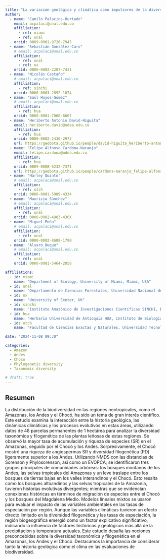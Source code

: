 ```yaml
---
title: "La variación geológica y climática como impulsores de la diversidad taxonómica y filogenética en regiones biogeograficas contrastantes de Colombia"
author:
  - name: "Camilo Palacios-Hurtado"
    email: acpalaci@unal.edu.co
    affiliation: 
      - ref: miami
      - ref: unal
    orcid: 0009-0001-9726-7945
  - name: "Sebastián González-Caro"
    # email: acpalaci@unal.edu.co
    affiliation: 
      - ref: unal
      - ref: ux
    orcid: 0000-0002-2287-7431
  - name: "Nicolás Castaño"
    # email: acpalaci@unal.edu.co
    affiliation: 
      - ref: sinchi
    orcid: 0000-0003-2892-1074
  - name: "Saúl Hoyos-Gómez"
    # email: acpalaci@unal.edu.co
    affiliation: 
      - ref: hua
    orcid: 0000-0001-7068-6667
  - name: "Heriberto Antonio David-Higuita"
    email: heriberto.david@udea.edu.co
    affiliation:
      - ref: hua
    orcid: 0000-0002-2430-2973
    url: https://geobota.github.io/people/david-higuita_heriberto-antonio/
  - name: "Felipe Alfonso Cardona-Naranjo"
    email: felipe.cardona@udea.edu.co
    affiliation:
      - ref: hua
    orcid: 0009-0008-6232-7371
    url: https://geobota.github.io/people/cardona-naranjo_felipe-alfonso/
  - name: "Harley Quinto"
    # email: acpalaci@unal.edu.co
    affiliation: 
      - ref: utch
    orcid: 0000-0001-5989-4334
  - name: "Mauricio Sánchez"
    # email: acpalaci@unal.edu.co
    affiliation: 
      - ref: unal
    orcid: 0000-0002-4983-436X
  - name: "Miguel Peña"
    # email: acpalaci@unal.edu.co
    affiliation: 
      - ref: unal
    orcid: 0000-0002-8608-1790
  - name: "Álvaro Duque"
    # email: acpalaci@unal.edu.co
    affiliation: 
      - ref: unal
    orcid: 0000-0001-5464-2058

affiliations:
  - id: miami
    name: "Department of Biology, University of Miami, Miami, USA"
  - id: unal
    name: "Departamento de Ciencias Forestales, Universidad Nacional de Colombia, Medellín, Colombia"
  - id: ux
    name: "University of Exeter, UK"
  - id: sinchi
    name: "Instituto Amazónico de Investigaciones Científicas SINCHI, Bogotá, Colombia"
  - id: hua
    name: "Herbario Universidad de Antioquia HUA, Instituto de Biología, Facultad de Ciencias Exactas y Naturales, Universidad de Antioquia UdeA"
  - id: utch
    name: "Facultad de Ciencias Exactas y Naturales, Universidad Tecnológica Del Chocó, Quibdó, Colombia"

date: "2024-11-08 09:30"

categories:
  - Amazon
  - Andes
  - Choco
  - Phylogenetic diversity
  - Taxonomic diversity

# draft: true
---
```


## Resumen

La distribución de la biodiversidad en las regiones neotropicales, como el Amazonas, los Andes y el Chocó, ha sido un tema de gran interés científico. Este estudio examina la interacción entre la historia geológica, las dinámicas climáticas y los procesos evolutivos en estas áreas, utilizando datos de 48 parcelas permanentes de 1 hectárea para analizar la diversidad taxonómica y filogenética de las plantas leñosas de estas regiones. Se observó la mayor tasa de acumulación y riqueza de especies (SR) en el Amazonas, seguido por el Chocó y los Andes. Sorpresivamente, el Chocó mostró una riqueza de angiospermas SR y diversidad filogenética (PD) ligeramente superior a los Andes. Utilizando NMDS con las distancias de Sorenson y Phylosorenson, así como un EVOPCA; se identificaron tres grupos principales de comunidades arbóreas: los bosques montanos de los Andes, las selvas tropicales del Amazonas y un leve traslape entre los bosques de tierras bajas en los valles interandinos y el Chocó. Esto resalta como los bosques altoandinos y las selvas tropicales de la Amazonía, tuvieron historias evolutivas divergentes; mientras que se evidencian conexiones históricas en términos de migración de especies entre el Chocó y los bosques del Magdalena Medio. Modelos lineales mixtos se usaron para evaluar el impacto de las variables ambientales en las tasas de especiación por región. Aunque las variables climáticas tuvieron un efecto directo limitado en la diversidad filogenética y las tasas de especiación, la región biogeográfica emergió como un factor explicativo significativo, indicando la influencia de factores históricos y geológicos más allá de la precipitación y temperatura actuales. Este estudio desafía las nociones preconcebidas sobre la diversidad taxonómica y filogenética en el Amazonas, los Andes y el Chocó. Destacamos la importancia de considerar tanto la historia geológica como el clima en las evaluaciones de biodiversidad. 

<!-- ## Presentación -->

<!-- PDF -->
<!-- ```{=html} -->
<!-- <object data="presentacion_xii-ccb.pdf" type="application/pdf" width="800" height="540"> -->
<!--     <p>Parece que no tienes un plugin PDF para este navegador. -->
<!--     No pasa nada… puede hacer <a href="presentacion_xii-ccb.pdf">clic aquí  -->
<!--     para descargar el archivo PDF.</a></p> -->
<!-- </object> -->
<!-- ``` -->

<!-- ## Citación -->
